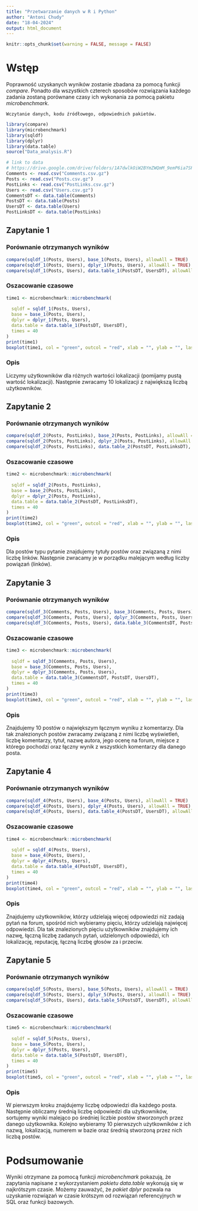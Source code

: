 ---
title: "Przetwarzanie danych w R i Python"
author: "Antoni Chudy"
date: "18-04-2024"
output: html_document
---

```{r setup, include=FALSE}
knitr::opts_chunk$set(warning = FALSE, message = FALSE)
```

# Wstęp

Poprawność uzyskanych wyników zostanie zbadana za pomocą funkcji *compare*.
Ponadto dla wszystkich czterech sposobów rozwiązania każdego zadania zostaną porównane czasy ich wykonania za pomocą pakietu *microbenchmark*.

`Wczytanie danych, kodu źródłowego, odpowiednich pakietów.`

```{r message=FALSE}

library(compare)
library(microbenchmark)
library(sqldf)
library(dplyr)
library(data.table)
source("Data_analysis.R")
```

```{r}
# link to data
# https://drive.google.com/drive/folders/1A7dwlkOiW2BYmZWQmM_9emP6ia7SPv9U?usp=sharing
Comments <- read.csv("Comments.csv.gz")
Posts <- read.csv("Posts.csv.gz")
PostLinks <- read.csv("PostLinks.csv.gz")
Users <- read.csv("Users.csv.gz")
CommentsDT <- data.table(Comments)
PostsDT <- data.table(Posts)
UsersDT <- data.table(Users)
PostLinksDT <- data.table(PostLinks)

```


## Zapytanie 1


### Porównanie otrzymanych wyników

```{r cashe = TRUE}
compare(sqldf_1(Posts, Users), base_1(Posts, Users), allowAll = TRUE)
compare(sqldf_1(Posts, Users), dplyr_1(Posts, Users), allowAll = TRUE)
compare(sqldf_1(Posts, Users), data.table_1(PostsDT, UsersDT), allowAll = TRUE)
```

### Oszacowanie czasowe

```{r cashe = TRUE}
time1 <- microbenchmark::microbenchmark(
  
  sqldf = sqldf_1(Posts, Users),
  base = base_1(Posts, Users),
  dplyr = dplyr_1(Posts, Users),
  data.table = data.table_1(PostsDT, UsersDT),
  times = 40
)
print(time1)
boxplot(time1, col = "green", outcol = "red", xlab = "", ylab = "", las = 1, cex = 0.5, pch = 19)
```

### Opis 

Liczymy użytkowników dla różnych wartości lokalizacji (pomijamy pustą wartość lokalizacji). Następnie zwracamy 10 lokalizacji z największą liczbą użytkowników.


## Zapytanie 2


### Porównanie otrzymanych wyników

```{r cashe = TRUE}
compare(sqldf_2(Posts, PostLinks), base_2(Posts, PostLinks), allowAll = TRUE)
compare(sqldf_2(Posts, PostLinks), dplyr_2(Posts, PostLinks), allowAll = TRUE)
compare(sqldf_2(Posts, PostLinks), data.table_2(PostsDT, PostLinksDT), allowAll = TRUE)
```

### Oszacowanie czasowe

```{r cashe = TRUE}
time2 <- microbenchmark::microbenchmark(
  
  sqldf = sqldf_2(Posts, PostLinks),
  base = base_2(Posts, PostLinks),
  dplyr = dplyr_2(Posts, PostLinks),
  data.table = data.table_2(PostsDT, PostLinksDT),
  times = 40
)
print(time2)
boxplot(time2, col = "green", outcol = "red", xlab = "", ylab = "", las = 1, cex = 0.5, pch = 19)
```

### Opis

Dla postów typu pytanie znajdujemy tytuły postów oraz związaną z nimi liczbę linków. Następnie zwracamy je w porządku malejącym według liczby powiązań (linków).


## Zapytanie 3

### Porównanie otrzymanych wyników

```{r cashe = TRUE}
compare(sqldf_3(Comments, Posts, Users), base_3(Comments, Posts, Users), allowAll = TRUE)
compare(sqldf_3(Comments, Posts, Users), dplyr_3(Comments, Posts, Users), allowAll = TRUE)
compare(sqldf_3(Comments, Posts, Users), data.table_3(CommentsDT, PostsDT, UsersDT), allowAll = TRUE)
```

### Oszacowanie czasowe

```{r cashe = TRUE}
time3 <- microbenchmark::microbenchmark(
  
  sqldf = sqldf_3(Comments, Posts, Users),
  base = base_3(Comments, Posts, Users),
  dplyr = dplyr_3(Comments, Posts, Users),
  data.table = data.table_3(CommentsDT, PostsDT, UsersDT),
  times = 40
)
print(time3)
boxplot(time3, col = "green", outcol = "red", xlab = "", ylab = "", las = 1, cex = 0.5, pch = 19)
```

### Opis 

Znajdujemy 10 postów o największym łącznym wyniku z komentarzy. Dla tak znalezionych postów zwracamy związaną z nimi liczbę wyświetleń, liczbę komentarzy, tytuł, nazwę autora, jego ocenę na forum, miejsce z którego pochodzi oraz łączny wynik z wszystkich komentarzy dla danego posta. 


##  Zapytanie 4

### Porównanie otrzymanych wyników

```{r cashe = TRUE}
compare(sqldf_4(Posts, Users), base_4(Posts, Users), allowAll = TRUE)
compare(sqldf_4(Posts, Users), dplyr_4(Posts, Users), allowAll = TRUE)
compare(sqldf_4(Posts, Users), data.table_4(PostsDT, UsersDT), allowAll = TRUE)
```

### Oszacowanie czasowe

```{r cashe = TRUE}
time4 <- microbenchmark::microbenchmark(
  
  sqldf = sqldf_4(Posts, Users),
  base = base_4(Posts, Users),
  dplyr = dplyr_4(Posts, Users),
  data.table = data.table_4(PostsDT, UsersDT),
  times = 40
)
print(time4)
boxplot(time4, col = "green", outcol = "red", xlab = "", ylab = "", las = 1, cex = 0.5, pch = 19)
```

### Opis 

Znajdujemy użytkowników, którzy udzielają więcej odpowiedzi niż zadają pytań na forum, spośród nich wybieramy pięciu, którzy udzielają najwięcej odpowiedzi. Dla tak znalezionych pięciu użytkowników znajdujemy ich nazwę, łączną liczbę zadanych pytań, udzielonych odpowiedzi, ich lokalizację, reputację, łączną liczbę głosów za i przeciw.


##  Zapytanie 5

### Porównanie otrzymanych wyników

```{r cashe = TRUE}
compare(sqldf_5(Posts, Users), base_5(Posts, Users), allowAll = TRUE)
compare(sqldf_5(Posts, Users), dplyr_5(Posts, Users), allowAll = TRUE)
compare(sqldf_5(Posts, Users), data.table_5(PostsDT, UsersDT), allowAll = TRUE)
```

### Oszacowanie czasowe

```{r cashe = TRUE}
time5 <- microbenchmark::microbenchmark(
  
  sqldf = sqldf_5(Posts, Users),
  base = base_5(Posts, Users),
  dplyr = dplyr_5(Posts, Users),
  data.table = data.table_5(PostsDT, UsersDT),
  times = 40
)
print(time5)
boxplot(time5, col = "green", outcol = "red", xlab = "", ylab = "", las = 1, cex = 0.5, pch = 19)
```

### Opis

W pierwszym kroku znajdujemy liczbę odpowiedzi dla każdego posta. Następnie obliczamy średnią liczbę odpowiedzi dla użytkowników, sortujemy wyniki malejąco po średniej liczbie postów stworzonych przez danego użytkownika. Kolejno wybieramy 10 pierwszych użytkowników z ich nazwą, lokalizacją, numerem w bazie oraz średnią stworzoną przez nich liczbą postów.


# Podsumowanie

Wyniki otrzymane za pomocą funkcji *microbenchmark* pokazują, że zapytania napisane z wykorzystaniem *pakietu data.table* wykonują się w najkrótszym czasie.
Możemy zauważyć, że *pakiet dplyr* pozwala na uzyskanie rozwiązań w czasie krótszym od rozwiązań referencyjnych w SQL oraz funkcji bazowych. 


